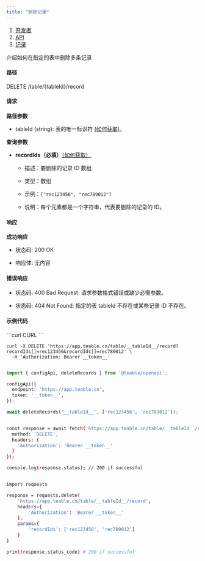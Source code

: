 ```yaml
---
title: "删除记录"
---
```


1. [开发者](/kai-fa-zhe)
2. [API](/kai-fa-zhe/api)
3. [记录](/kai-fa-zhe/api/ji-lu)

介绍如何在指定的表中删除多条记录

#### 路径

DELETE /table/\{tableId}/record

#### 请求

**路径参数**

* tableId (string): 表的唯一标识符 [(如何获取)](/kai-fa-zhe/api/huo-qu-id#tableid)。

**查询参数**

* **recordIds（必填）**[（如何获取）](/kai-fa-zhe/api/huo-qu-id#recordid)

  * 描述：要删除的记录 ID 数组

  * 类型：数组

  * 示例：`["rec123456", "rec789012"]`

  * 说明：每个元素都是一个字符串，代表要删除的记录的 ID。

#### 响应

**成功响应**

* 状态码: 200 OK

* 响应体: 无内容

#### 错误响应

* 状态码: 400 Bad Request: 请求参数格式错误或缺少必需参数。

* 状态码: 404 Not Found: 指定的表 tableId 不存在或某些记录 ID 不存在。

#### 示例代码

<CodeGroup>
  ```curl CURL
  ```

  ```js-sdk JS SDK
  curl -X DELETE 'https://app.teable.cn/table/__tableId__/record?recordIds[]=rec123456&recordIds[]=rec789012' \
    -H 'Authorization: Bearer __token__'
  ```

  ```typescript TypeScript
  ```

  ```python Python
  import { configApi, deleteRecords } from '@teable/openapi';

  configApi({
    endpoint: 'https://app.teable.cn',
    token: '__token__',
  });

  await deleteRecords('__tableId__', ['rec123456', 'rec789012']);
  ```

  ```bash bash
  ```

  ```bash bash
  const response = await fetch('https://app.teable.cn/table/__tableId__/record?recordIds[]=rec123456&recordIds[]=rec789012', {
    method: 'DELETE',
    headers: {
      'Authorization': 'Bearer __token__'
    }
  });

  console.log(response.status); // 200 if successful
  ```

  ```bash bash
  ```

  ```bash bash
  import requests

  response = requests.delete(
      'https://app.teable.cn/table/__tableId__/record',
      headers={
          'Authorization': 'Bearer __token__'
      },
      params={
          'recordIds': ['rec123456', 'rec789012']
      }
  )

  print(response.status_code) # 200 if successful
  ```
</CodeGroup>

